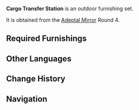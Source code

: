 {{Furnishing Infobox
|id             = 350023
|image          = Furnishing Set Cargo Transfer Station Display.png
|category       = Outdoor Set
|subcategory    = Set
|rarity         = 4
|adeptal_energy = 180
|load           = 240
|description    = A transit point for moving goods from place to place. Beside the piled-high cargo crates and wooden barrels are drinks prepared for the workers.<br />
Though common bottles and jugs are quite sturdy nowadays, they will still break easily if squashed under a very heavy object. Thus, the workers have always hoped that their foreman might get a cupboard of some sort, rather than leave the bottles on the ground.
|blueprint      = Adeptal Mirror
|adeptal mirror = 4
}}
'''Cargo Transfer Station''' is an outdoor furnishing set.

It is obtained from the [[Adeptal Mirror]] Round 4.

==Required Furnishings==
{{Recipe
|type = Furnishing Set
|Hardened Glazed Vase = 2
|Messy Pile of Fir Crates = 1
|Neat Stack of Fir Kegs = 1
|Crude Double-Decker Pallet = 1
|sort = Hardened Glazed Vase,Messy Pile of Fir Crates,Neat Stack of Fir Kegs,Crude Double-Decker Pallet
|yield = 0
}}

==Other Languages==
{{Other Languages
|en      = Cargo Transfer Station
|zhs     = 货运中转地
|zhs_rm  = Huòyùn Zhōngzhuǎn Dì
|zht     = 貨運中轉地
|zht_rm  = Huòyùn Zhōngzhuǎn Dì
|zh_tl   = 
|ja      = 輸送の中継地
|ja_rm   = Yusou no Chuukeiji
|ja_tl   = Transport Stopover
|ko      = 운송 중계지
|ko_rm   = Unsong Junggyeji
|ko_tl   = Transport Stopover
|es      = Estación de logística
|es_tl   = Logistics Station
|fr      = Station de transfert de marchandises
|fr_tl   = Merchandise Transfer Station
|ru      = Перевалочный пункт
|ru_tl   = 
|th      = สถานที่ขนส่งสินค้า
|th_rm   = 
|th_tl   = 
|vi      = Khu Trung Chuyển Hàng Hóa
|vi_tl   = 
|de      = Frachtumschlagplatz
|de_tl   = Cargo Transhipment Point
|id      = Area Pemindahan Barang
|id_tl   = Item Transfer Area
|pt      = Estação de Transferência de Carga
|pt_tl   = Cargo Transfer Station
}}

==Change History==
{{Change History|1.5}}

==Navigation==
{{Furnishing Navbox/Sets|type=regular}}